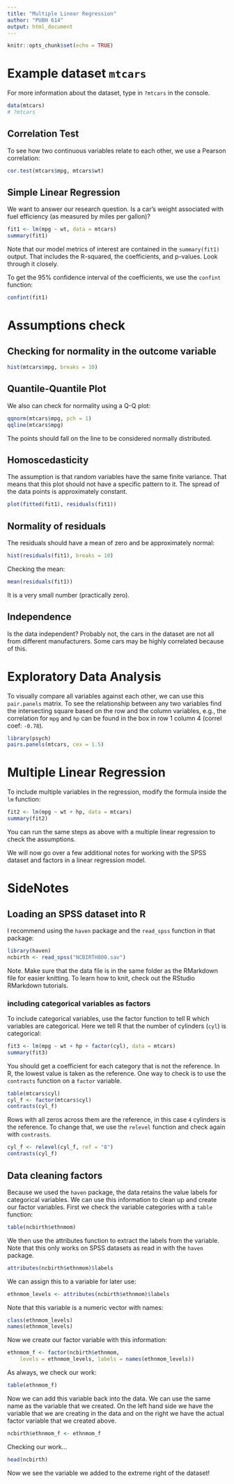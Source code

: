 ```yaml
---
title: "Multiple Linear Regression"
author: "PUBH 614"
output: html_document
---
```


```r
knitr::opts_chunk$set(echo = TRUE)
```

# Example dataset `mtcars`

For more information about the dataset, type in `?mtcars` in the console.

```r
data(mtcars)
# ?mtcars
```

## Correlation Test

To see how two continuous variables relate to each other, we use a Pearson
correlation:

```r
cor.test(mtcars$mpg, mtcars$wt)
```

## Simple Linear Regression

We want to answer our research question. Is a car's weight associated
with fuel efficiency (as measured by miles per gallon)?

```r
fit1 <- lm(mpg ~ wt, data = mtcars)
summary(fit1)
```

Note that our model metrics of interest are contained in the `summary(fit1)`
output. That includes the R-squared, the coefficients, and p-values. Look
through it closely.

To get the 95% confidence interval of the coefficients, we use the `confint`
function:

```r
confint(fit1)
```


# Assumptions check

## Checking for normality in the outcome variable

```r
hist(mtcars$mpg, breaks = 10)
```

## Quantile-Quantile Plot

We also can check for normality using a Q-Q plot:

```r
qqnorm(mtcars$mpg, pch = 1)
qqline(mtcars$mpg)
```

The points should fall on the line to be considered normally distributed.

## Homoscedasticity

The assumption is that random variables have the same finite variance. That
means that this plot should not have a specific pattern to it. The spread
of the data points is approximately constant.

```r
plot(fitted(fit1), residuals(fit1))
```

## Normality of residuals

The residuals should have a mean of zero and be approximately normal:

```r
hist(residuals(fit1), breaks = 10)
```

Checking the mean:

```r
mean(residuals(fit1))
```

It is a very small number (practically zero).

## Independence

Is the data independent? Probably not, the cars in the dataset are not all from
different manufacturers. Some cars may be highly correlated because of this. 

# Exploratory Data Analysis

To visually compare all variables against each other, we can use this 
`pair.panels` matrix. To see the relationship between any two variables find
the intersecting square based on the row and the column variables, e.g.,
the correlation for `mpg` and `hp` can be found in the box in row 1 column 4
(correl coef: `-0.78`).

```r
library(psych)
pairs.panels(mtcars, cex = 1.5)
```

# Multiple Linear Regression

To include multiple variables in the regression, modify the formula inside
the `lm` function:

```r
fit2 <- lm(mpg ~ wt + hp, data = mtcars)
summary(fit2)
```

You can run the same steps as above with a multiple linear regression to check
the assumptions.

We will now go over a few additional notes for working with the SPSS
dataset and factors in a linear regression model.

# SideNotes

## Loading an SPSS dataset into R

I recommend using the `haven` package and the `read_spss` function in that
package:

```r
library(haven)
ncbirth <- read_spss("NCBIRTH800.sav")
```

Note. Make sure that the data file is in the same folder as the RMarkdown file
for easier knitting. To learn how to knit, check out the RStudio RMarkdown
tutorials.

### including categorical variables as factors

To include categorical variables, use the factor function to tell R
which variables are categorical. Here we tell R that the number of cylinders
(`cyl`) is categorical:

```r
fit3 <- lm(mpg ~ wt + hp + factor(cyl), data = mtcars)
summary(fit3)
```

You should get a coefficient for each category that is not the reference.
In R, the lowest value is taken as the reference. One way to check is to 
use the `contrasts` function on a `factor` variable.

```r
table(mtcars$cyl)
cyl_f <- factor(mtcars$cyl)
contrasts(cyl_f)
```

Rows with all zeros across them are the reference, in this case `4` cylinders
is the reference. 
To change that, we use the `relevel` function and check again with `contrasts`.

```r
cyl_f <- relevel(cyl_f, ref = "8")
contrasts(cyl_f)
```

## Data cleaning factors

Because we used the `haven` package, the data retains the value labels for
categorical variables. We can use this  information to clean up and create
our factor variables. First we check the variable categories with a `table`
function:

```r
table(ncbirth$ethnmom)
```

We then use the attributes function to extract the labels from the variable.
Note that this only works on SPSS datasets as read in with the `haven` package.

```r
attributes(ncbirth$ethnmom)$labels
```

We can assign this to a variable for later use:

```r
ethnmom_levels <- attributes(ncbirth$ethnmom)$labels
```

Note that this variable is a numeric vector with names:

```r
class(ethnmom_levels)
names(ethnmom_levels)
```

Now we create our factor variable with this information:

```r
ethnmom_f <- factor(ncbirth$ethnmom,
    levels = ethnmom_levels, labels = names(ethnmom_levels))
```

As always, we check our work:

```r
table(ethnmom_f)
```

Now we can add this variable back into the data. We can use the same name as
the variable that we created. On the left hand side we have the variable that
we are creating in the data and on the right we have the actual factor variable
that we created above.

```r
ncbirth$ethnmom_f <- ethnmom_f
```

Checking our work...

```r
head(ncbirth)
```

Now we see the variable we added to the extreme right of the dataset!
